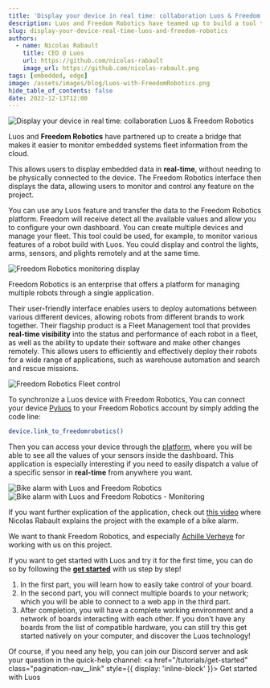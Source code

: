 ```yaml
---
title: 'Display your device in real time: collaboration Luos & Freedom Robotics'
description: Luos and Freedom Robotics have teamed up to build a tool that is able to easily connect a sensor to a project, allowing users to see the data being collected in real-time.
slug: display-your-device-real-time-luos-and-freedom-robotics
authors:
  - name: Nicolas Rabault
    title: CEO @ Luos
    url: https://github.com/nicolas-rabault
    image_url: https://github.com/nicolas-rabault.png
tags: [embedded, edge]
image: /assets/images/blog/Luos-with-FreedomRobotics.png
hide_table_of_contents: false
date: 2022-12-13T12:00
---
```



![Display your device in real time: collaboration Luos & Freedom Robotics](/assets/images/blog/Luos-with-FreedomRobotics.png)

Luos and **Freedom Robotics** have partnered up to create a bridge that makes it easier to monitor embedded systems fleet information from the cloud.

<!--truncate-->

This allows users to display embedded data in **real-time**, without needing to be physically connected to the device. The Freedom Robotics interface then displays the data, allowing users to monitor and control any feature on the project.

You can use any Luos feature and transfer the data to the Freedom Robotics platform. Freedom will receive detect all the available values and allow you to configure your own dashboard. You can create multiple devices and manage your fleet. This tool could be used, for example, to monitor various features of a robot build with Luos. You could display and control the lights, arms, sensors, and plights remotely and at the same time.

![Freedom Robotics monitoring display](/assets/images/blog/Freedom-Robotics-monitoring-display-luos.png)

Freedom Robotics is an enterprise that offers a platform for managing multiple robots through a single application. 

Their user-friendly interface enables users to deploy automations between various different devices, allowing robots from different brands to work together. Their flagship product is a Fleet Management tool that provides **real-time visibility** into the status and performance of each robot in a fleet, as well as the ability to update their software and make other changes remotely. This allows users to efficiently and effectively deploy their robots for a wide range of applications, such as warehouse automation and search and rescue missions.

![Freedom Robotics Fleet control](/assets/images/blog/Freedom-Robotics-Fleet-control-luos.png)

To synchronize a Luos device with Freedom Robotics, You can connect your device [Pyluos](/docs/integrations/pyluos) to your Freedom Robotics account by simply adding the code line:
```bash
device.link_to_freedomrobotics()
```

Then you can access your device through the <a href="https://www.freedomrobotics.com/" rel="external nofollow">platform</a>, where you will be able to see all the values of your sensors inside the dashboard. This application is especially interesting if you need to easily dispatch a value of a specific sensor in **real-time** from anywhere you want.

![Bike alarm with Luos and Freedom Robotics](/assets/images/blog/Bike-alarm-luos-freedom-robotics.png)
![Bike alarm with Luos and Freedom Robotics - Monitoring](/assets/images/blog/Bike-alarm-luos-freedom-robotics-monitoring.png)

If you want further explication of the application, check out <a href="https://www.linkedin.com/posts/nicolas-rabault-_developers-sensor-embedded-activity-6983806057433198592-s0dc/?utm_source=share&utm_medium=member_desktop" rel="external nofollow">this video</a> where Nicolas Rabault explains the project with the example of a bike alarm.

We want to thank Freedom Robotics, and especially <a href="https://www.linkedin.com/in/ACoAABb6z4MBpcrsm_18v8-VlViMc_soR-uA9A4" rel="external nofollow">Achille Verheye</a> for working with us on this project. 

If you want to get started with Luos and try it for the first time, you can do so by following the **[get started](/tutorials/get-started)** with us step by step! 

1. In the first part, you will learn how to easily take control of your board. 
2. In the second part, you will connect multiple boards to your network; which you will be able to connect to a web app in the third part. 
3. After completion, you will have a complete working environment and a network of boards interacting with each other. If you don't have any boards from the list of compatible hardware, you can still try this get started natively on your computer, and discover the Luos technology!

Of course, if you need any help, you can join our Discord server and ask your question in the quick-help channel:
<a href="/tutorials/get-started" class="pagination-nav__link" style={{ display: 'inline-block' }}>
  Get started with Luos
</a>
